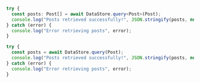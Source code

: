 <BlockSwitcher>
<Block name="TypeScript"></Block>

```ts
try {
  const posts: Post[] = await DataStore.query<Post>(Post);
  console.log("Posts retrieved successfully!", JSON.stringify(posts, null, 2));
} catch (error) {
  console.log("Error retrieving posts", error);
}
```

</Block>
<Block name="JavaScript">

```js
try {
  const posts = await DataStore.query(Post);
  console.log("Posts retrieved successfully!", JSON.stringify(posts, null, 2));
} catch (error) {
  console.log("Error retrieving posts", error);
}
```

</Block>
</BlockSwitcher>

